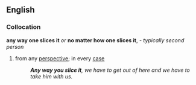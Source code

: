 ==English==
=== Collocation ===
'''any way one slices it''' ''or'' '''no matter how one slices it''', ''- typically second person'' 
# {{idiom}} from any [[perspective]]; in every [[case]]
#: '''''Any way you slice it''', we have to get out of here and we have to take him with us.''